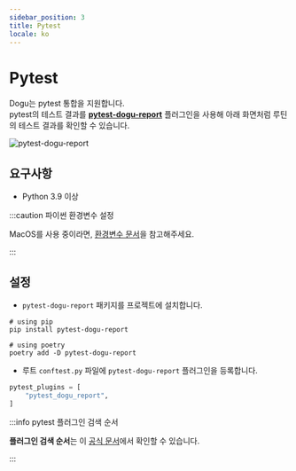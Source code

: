 ```yaml
---
sidebar_position: 3
title: Pytest
locale: ko
---
```


# Pytest

Dogu는 pytest 통합을 지원합니다.  
pytest의 테스트 결과를 [**pytest-dogu-report**](https://pypi.org/project/pytest-dogu-report) 플러그인을 사용해 아래 화면처럼 루틴의 테스트 결과를 확인할 수 있습니다.

![pytest-dogu-report](/img/testing-framework-support/pytest.png)

## 요구사항

- Python 3.9 이상

:::caution 파이썬 환경변수 설정

MacOS를 사용 중이라면, [환경변수 문서](/device-farm/host#환경변수)을 참고해주세요.

:::

## 설정

- `pytest-dogu-report` 패키지를 프로젝트에 설치합니다.

```shell
# using pip
pip install pytest-dogu-report

# using poetry
poetry add -D pytest-dogu-report
```

- 루트 `conftest.py` 파일에 `pytest-dogu-report` 플러그인을 등록합니다.

```python
pytest_plugins = [
    "pytest_dogu_report",
]
```

:::info pytest 플러그인 검색 순서

**플러그인 검색 순서**는 이 [공식 문서](https://docs.pytest.org/en/7.1.x/how-to/writing_plugins.html#plugin-discovery-order-at-tool-startup)에서 확인할 수 있습니다.

:::
